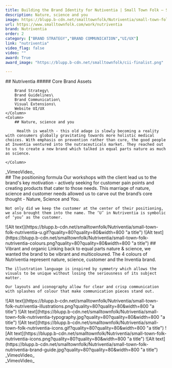 ```yaml
---
title: Building the Brand Identity for Nutiventia | Small Town Folk — Small Town Folk
description: Nature, science and you
image: https://blupp.b-cdn.net/smalltownfolk/Nutriventia/small-town-folk-nutriventia-cover-desktop.jpg?quality=80
url: https://www.smalltownfolk.com/work/nutriventia
brand: Nutriventia 
order: 2
category: ["BRAND STRATEGY","BRAND COMMUNICATION","UI/UX"]
link: "nutriventia"
video_flag: false
video: ""
award: True
award_image: "https://blupp.b-cdn.net/smalltownfolk/cii-finalist.png"

---
```


<Column2>
    <Column>
        ## Nutriventia
        ##### Core Brand Assets

        Brand Strategy\
        Brand Guidelines\
        Brand Communication\
        Visual Extensions\
        Website UI/UX
    </Column>
    <Column>
        ## Nature, science and you

         Health is wealth - this old adage is slowly becoming a reality with consumers globally gravitating towards more holistic medical choices. With emphasis on prevention rather than cure, the good people at Inventia ventured into the nutraceuticals market. They reached out to us to create a new brand which talked in equal parts nature as much as science.

    </Column>
</Column2>

<Column>
    <div class="bg-zinc-200 h-96 flex justify-center items-center">_VimeoVideo_</div>
</Column>

<Column>
    ## The positioning formula
    Our workshops with the client lead us to the brand's key motivation - actively seeking for customer pain points and creating products that cater to those needs. This marriage of nature, science and customer needs allowed us to carve out the brand’s core thought - Nature, Science and You. 

    Not only did we keep the customer at the center of their positioning, we also brought them into the name. The ‘U’ in Nutriventia is symbolic of ‘you’ as the customer. 
</Column>

<Column2>
    <Column>
        ![Alt text](https://blupp.b-cdn.net/smalltownfolk/Nutriventia/small-town-folk-nutriventia-u.gif?quality=80?quality=80&width=800 "a title")
    </Column>
    <Column>
        ![Alt text](https://blupp.b-cdn.net/smalltownfolk/Nutriventia/small-town-folk-nutriventia-colours.png?quality=80?quality=80&width=800 "a title")
    </Column>
</Column2>

<Column>
    ## Vibrant and organic
    Linking back to equal parts nature & science, we wanted the brand to be vibrant and multicoloured. The 4 colours of Nutriventia represent nature, science, customer and the Inventia brand. 

    The illustration language is inspired by symmetry which allows the visuals to be unique without losing the seriousness of its subject matter. 

    Our layouts and iconography allow for clear and crisp communication with splashes of colour that make communication pieces stand out. 
</Column>

<Column>
    ![Alt text](https://blupp.b-cdn.net/smalltownfolk/Nutriventia/small-town-folk-nutriventia-illustrations.png?quality=80?quality=80&width=800 "a title")
</Column>

<Column>
    ![Alt text](https://blupp.b-cdn.net/smalltownfolk/Nutriventia/small-town-folk-nutriventia-typography.jpg?quality=80?quality=80&width=800 "a title")
</Column>

<Column2>
    <Column>
        ![Alt text](https://blupp.b-cdn.net/smalltownfolk/Nutriventia/small-town-folk-nutriventia-icons.gif?quality=80?quality=80&width=800 "a title")
    </Column>
    <Column>
        ![Alt text](https://blupp.b-cdn.net/smalltownfolk/Nutriventia/small-town-folk-nutriventia-icons.png?quality=80?quality=80&width=800 "a title")
    </Column>
</Column2>

<Column>
    ![Alt text](https://blupp.b-cdn.net/smalltownfolk/Nutriventia/small-town-folk-nutriventia-brand-guide.jpg?quality=80?quality=80&width=800 "a title")
</Column>

<Column>
    <div class="bg-zinc-200 h-96 flex justify-center items-center">_VimeoVideo_</div>
</Column>

<Column>
    <div class="bg-zinc-200 h-96 flex justify-center items-center">_VimeoVideo_</div>
</Column> 
 